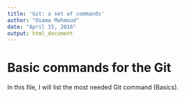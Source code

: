 ```yaml
---
title: 'Git: a set of commands'
author: "Osama Mahmoud"
date: "April 15, 2016"
output: html_document
---
```

# Basic commands for the Git
In this file, I will list the most needed Git command (Basics).

